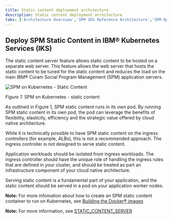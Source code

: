```yaml
---
title: Static content deployment architecture
description: Static content deployment architecture
tabs: ['Architecture Overview','SPM IKS Reference Architecture','SPM OpenShift Reference Architecture','Dev Workstation','Static Content']
---
```


## Deploy SPM Static Content in IBM® Kubernetes Services (IKS)

The static content server feature allows static content to be hosted on a separate web server.
This feature allows the web server that hosts the static content to be tuned for the static content and
reduces the load on the main IBM® Cúram Social Program Management (SPM) application servers.

![SPM on Kubernetes - Static Content](../../../images/spm_static_content_on_kubernetes.png)
<Caption>

*Figure 1:* SPM on Kubernetes - static content

</Caption>

As outlined in Figure 1, SPM static content runs in its own pod. By running SPM static content in its own pod, the pod can leverage the benefits of flexibility, elasticity, efficiency and the strategic value offered by cloud native architecture.

While it is technically possible to have SPM static content on the ingress controllers (for example, ALBs), this is not a recommended approach. The ingress controller is not designed to serve static content.

Application workloads should be isolated from ingress workloads.
The ingress controller should have the unique role of handling the ingress rules that are defined in your cluster, and should be treated as part an infrastructure component of your cloud native architecture.

Serving static content is a fundamental part of your application, and the static content should be served in a pod on your application worker nodes.

<InlineNotification>

**Note:** For more infomation about how to create an SPM static content container to run on Kubernetes, see [Building the Docker® images](/build-images/build_images)

</InlineNotification>

<InlineNotification>

**Note:** For more information, see [STATIC_CONTENT_SERVER](https://www.ibm.com/docs/en/spm/7.0.11?topic=configuration-static-content-server)

</InlineNotification>
